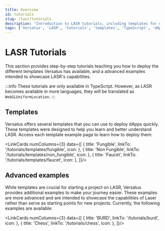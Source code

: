 ```yaml
---
title: Overview
id: tutorials
slug: /lasr/tutorials
description: "Introduction to LASR tutorials, including templates for quick deployment and advanced examples to showcase LASR\"s capabilities."
tags: ['Versatus', 'LASR', 'tutorials', 'templates', 'TypeScript', 'dApps']
---
```



# LASR Tutorials

This section provides step-by-step tutorials teaching you how to deploy the different templates Versatus has available, and a advanced examples intended to showcase LASR's capabilities.

:::info
These tutorials are only available in TypeScript. However, as LASR becomes available in more languages, they will be translated as `WebGLUniformLocation`.
:::

## Templates

Versatus offers several templates that you can use to deploy dApps quickly. These templates were designed to help you learn and better understand LASR. Access each template example page to learn how to deploy them:

<LinkCards numColumns={3} data={[
  { title: 'Fungible', linkTo: '/tutorials/templates/fungible', icon: <Fungible/> },
  { title: 'Non Fungible', linkTo: '/tutorials/templates/non_fungible', icon: <NonFungible/> },
  { title: 'Faucet', linkTo: '/tutorials/templates/faucet', icon: <Faucet/> },
]}/>

## Advanced examples

While templates are crucial for starting a project on LASR, Versatus provides additional examples to make your journey easier. These examples are more advanced and are intended to showcase the capabilities of Laser rather than serve as starting points for new projects. Currently, the following examples are available:

<LinkCards numColumns={3} data={[
  { title: 'BURD', linkTo: '/tutorials/burd', icon: <Burd/> },
  { title: 'Chess', linkTo: '/tutorials/chess', icon: <Chess/> },
]}/>
